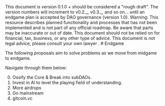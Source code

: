
<Callout type="info">
This document is version 0.1.0 + should be considered a "rough draft".  The version numbers will increment to v0.2._, v0.3._, and so on... until an endgame plan is accepted by DAO governance (version 1.0).
</Callout>


<Callout type="warning">
  Warning: This resource describes planned functionality and processes that has
  not been implemented and is not part of any official roadmap. Be aware that parts may be inaccurate or out of
  date.  This document should not be relied on for financial, tax, business, or any other type of advice.  This document is not legal advice, please consult your own lawyer .
</Callout>
# Endgame

The following proposals aim to solve problems as we move from midgame to endgame.  

Navigate through them below:

0. Ossify the Core & Break into subDAOs.
1. Invest in AI to level the playing field of understanding.
2. More airdrops
3. Go mainstream
4. gitcoin.vc
